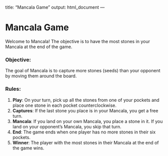 title: "Mancala Game"
output: html_document
---

# Mancala Game

Welcome to Mancala! The objective is to have the most stones in your Mancala at the end of the game.

### Objective:
The goal of Mancala is to capture more stones (seeds) than your opponent by moving them around the board.

### Rules:
1. **Play**: On your turn, pick up all the stones from one of your pockets and place one stone in each pocket counterclockwise.
2. **Captures**: If the last stone you place is in your Mancala, you get a free turn.
3. **Mancala**: If you land on your own Mancala, you place a stone in it. If you land on your opponent's Mancala, you skip that turn.
4. **End**: The game ends when one player has no more stones in their six pockets.
5. **Winner**: The player with the most stones in their Mancala at the end of the game wins.

<div id="turn-notification"></div>

<div id="game-board"></div>

<script src="mancala.js"></script>
<link rel="stylesheet" href="mancala.css" />
